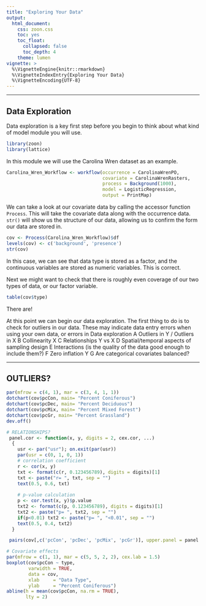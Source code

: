 ```yaml
---
title: "Exploring Your Data"
output:
  html_document:
    css: zoon.css
    toc: yes
    toc_float:
      collapsed: false
      toc_depth: 4
    theme: lumen
vignette: >
  %\VignetteEngine{knitr::rmarkdown}
  %\VignetteIndexEntry{Exploring Your Data}
  %\VignetteEncoding{UTF-8}
---
```

<hr>

## Data Exploration
Data exploration is a key first step before you begin to think about what kind of model module you will use. 

```r
library(zoon)
library(lattice)
```

In this module we will use the Carolina Wren dataset as an example. 
```r
Carolina_Wren_Workflow <- workflow(occurrence = CarolinaWrenPO,
                                   covariate = CarolinaWrenRasters,
                                   process = Background(1000),
                                   model = LogisticRegression,
                                   output = PrintMap)
```

We can take a look at our covariate data by calling the accessor function `Process`. This will take the covariate data along with the occurrence data. `str()` will show us the structure of our data, allowing us to confirm the form our data are stored in. 
```r
cov <- Process(Carolina_Wren_Workflow)$df
levels(cov) <- c('background', 'presence')
str(cov)
```
In this case, we can see that data type is stored as a factor, and the continuous variables are stored as numeric variables. This is correct. 

Next we might want to check that there is roughly even coverage of our two types of data, or our factor variable. 
```r
table(cov$type)
```
There are!

At this point we can begin our data exploration. The first thing to do is to check for outliers in our data. These may indicate data entry errors when using your own data, or errors in 
Data exploration
A Outliers in Y / Outliers in X
B Collinearity X
C Relationships Y vs X
D Spatial/temporal aspects of sampling design 
E Interactions (is the quality of the data good enough to
                 include them?)
F Zero inflation Y
G Are categorical covariates balanced?

<hr>

## OUTLIERS?
```r
par(mfrow = c(4, 1), mar = c(3, 4, 1, 1))
dotchart(cov$pcCon, main= "Percent Coniferous")
dotchart(cov$pcDec, main= "Percent Deciduous")
dotchart(cov$pcMix, main= "Percent Mixed Forest")
dotchart(cov$pcGr, main= "Percent Grassland")
dev.off()
```

```r
# RELATIONSHIPS?
 panel.cor <- function(x, y, digits = 2, cex.cor, ...)
  {
    usr <- par("usr"); on.exit(par(usr))
    par(usr = c(0, 1, 0, 1))
    # correlation coefficient
    r <- cor(x, y)
    txt <- format(c(r, 0.123456789), digits = digits)[1]
    txt <- paste("r= ", txt, sep = "")
    text(0.5, 0.6, txt)
    
    # p-value calculation
    p <- cor.test(x, y)$p.value
    txt2 <- format(c(p, 0.123456789), digits = digits)[1]
    txt2 <- paste("p= ", txt2, sep = "")
    if(p<0.01) txt2 <- paste("p= ", "<0.01", sep = "")
    text(0.5, 0.4, txt2)
  }

 pairs(cov[,c('pcCon', 'pcDec', 'pcMix', 'pcGr')], upper.panel = panel.cor)
```

```r
# Covariate effects
par(mfrow = c(1, 1), mar = c(5, 5, 2, 2), cex.lab = 1.5)
boxplot(cov$pcCon ~ type,
        varwidth = TRUE,
        data = cov,
        xlab     = "Data Type",
        ylab     = "Percent Coniferous")
abline(h = mean(cov$pcCon, na.rm = TRUE),
       lty = 2)
```


